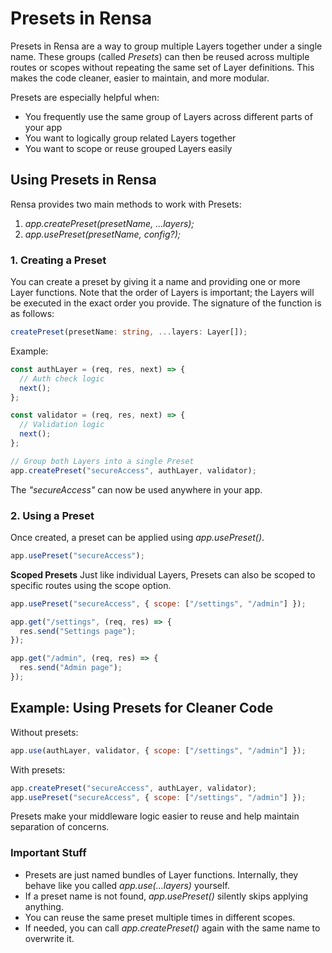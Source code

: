# Presets in Rensa

Presets in Rensa are a way to group multiple Layers together under a single name. These groups (called _Presets_) can then be reused across multiple routes or scopes without repeating the same set of Layer definitions. This makes the code cleaner, easier to maintain, and more modular.

Presets are especially helpful when:
- You frequently use the same group of Layers across different parts of your app
- You want to logically group related Layers together
- You want to scope or reuse grouped Layers easily

## Using Presets in Rensa
Rensa provides two main methods to work with Presets:
1. _app.createPreset(presetName, ...layers);_
2. _app.usePreset(presetName, config?);_

### 1. Creating a Preset
You can create a preset by giving it a name and providing one or more Layer functions. Note that the order of Layers is important; the Layers will be executed in the exact order you provide.
The signature of the function is as follows:
```ts
createPreset(presetName: string, ...layers: Layer[]);
```
Example:
```js
const authLayer = (req, res, next) => {
  // Auth check logic
  next();
};

const validator = (req, res, next) => {
  // Validation logic
  next();
};

// Group both Layers into a single Preset
app.createPreset("secureAccess", authLayer, validator);
```
The _"secureAccess"_ can now be used anywhere in your app.

### 2. Using a Preset
Once created, a preset can be applied using _app.usePreset()_.
```js
app.usePreset("secureAccess");
```

**Scoped Presets**
Just like individual Layers, Presets can also be scoped to specific routes using the scope option.
```js
app.usePreset("secureAccess", { scope: ["/settings", "/admin"] });

app.get("/settings", (req, res) => {
  res.send("Settings page");
});

app.get("/admin", (req, res) => {
  res.send("Admin page");
});
```

## Example: Using Presets for Cleaner Code
Without presets:
```js
app.use(authLayer, validator, { scope: ["/settings", "/admin"] });
```
With presets:
```js
app.createPreset("secureAccess", authLayer, validator);
app.usePreset("secureAccess", { scope: ["/settings", "/admin"] });
```
Presets make your middleware logic easier to reuse and help maintain separation of concerns.

### Important Stuff
- Presets are just named bundles of Layer functions. Internally, they behave like you called _app.use(...layers)_ yourself.
- If a preset name is not found, _app.usePreset()_ silently skips applying anything.
- You can reuse the same preset multiple times in different scopes.
- If needed, you can call _app.createPreset()_ again with the same name to overwrite it.

